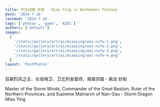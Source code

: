 ```yaml
---
title: 中古战锤 妙影 - Miao Ying in WarHammer Fantasy
date: '2024-7-16'
lastmod: '2024-7-16'
tags: ['photos', 'game', 'AIGC']
authors: ['default']
images:
  [
    '/static/gallery/art/ai/miaoying/wai-nsfw-1.png',
    '/static/gallery/art/ai/miaoying/wai-nsfw-2.png',
    '/static/gallery/art/ai/miaoying/wai-nsfw-3.png',
    '/static/gallery/art/ai/miaoying/wai-nsfw-4.png'
  ]
layout: 'PostPhotos'
---
```


狂飙烈风之主、长垣哨卫、卫北列省督师、南皋宗姬 - 飙龙 妙影 

Master of the Storm Winds, Commander of the Great Bastion, Ruler of the Northern Provinces, and Supreme Matriarch of Nan-Gau - Storm Dragon Miao Ying

<!--
## Resources Used
https://civitai.com/images/49103614

### [WAI-NSFW-illustrious-SDXL](#)
- **Checkpoint**: v8.0

### LoRA Resources

1. [Pony Detail Tweaker](#)
   - Version: v2.0

2. [[Style/Pony] Gwent ✨](#)
   - Version: v2.0
   - Strength: 0.4

3. [Miao Ying | Warhammer Fantasy/Total War Warhammer](#)
   - Version: v1.0
   - Strength: 1

4. [Miao Ying | Grand Cathay (Total War Warhammer)](#)
   - Version: V1
   - Strength: 1

5. [Pony Detail Tweaker](#)
   - Version: v1.0
   - Strength: 2

6. [Detail Tweaker XL](#)
   - Version: v1.0
   - Strength: 3

7. [Granblue Fantasy PSXL | Illustrious/Pony Style Lora](#)
   - Version: v1.0
   - Strength: 0.6

8. [Vixon's Classic Art Styles - Detailed Painting](#)
   - Version: v1.0
   - Strength: 0.4
-->